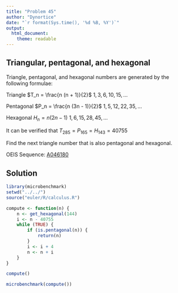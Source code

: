 ```yaml
---
title: "Problem 45"
author: "Dynortice"
date: "`r format(Sys.time(), '%d %B, %Y')`"
output:
  html_document:
    theme: readable
---
```

## Triangular, pentagonal, and hexagonal

Triangle, pentagonal, and hexagonal numbers are generated by the following formulae:

Triangle $T_n = \frac{n (n + 1)}{2}$ $1, 3, 6, 10, 15, ...$

Pentagonal $P_n = \frac{n (3n - 1)}{2}$ $1, 5, 12, 22, 35, ...$

Hexagonal $H_n = n (2n - 1)$ $1, 6, 15, 28, 45, ...$

It can be verified that $T_{285} = P_{165} = H_{143} = 40755$

Find the next triangle number that is also pentagonal and hexagonal.

OEIS Sequence: [A046180](https://oeis.org/A046180)

## Solution
```r
library(microbenchmark)
setwd("../../")
source("euler/R/calculus.R")
```
```r
compute <- function(n) {
    n <- get_hexagonal(144)
    i <- n - 40755
    while (TRUE) {
        if (is.pentagonal(n)) {
            return(n)
        }
        i <- i + 4
        n <- n + i
    }
}
```
```r
compute()
```
```r
microbenchmark(compute())
```
